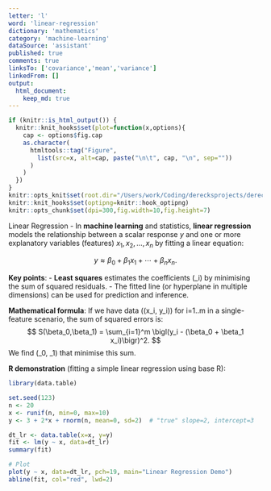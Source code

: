 ```yaml
---
letter: 'l'
word: 'linear-regression'
dictionary: 'mathematics'
category: 'machine-learning'
dataSource: 'assistant'
published: true
comments: true
linksTo: ['covariance','mean','variance']
linkedFrom: []
output:
  html_document:
    keep_md: true
---
```


```r
if (knitr::is_html_output()) {
  knitr::knit_hooks$set(plot=function(x,options){
    cap <- options$fig.cap
    as.character(
      htmltools::tag("Figure",
        list(src=x, alt=cap, paste("\n\t", cap, "\n", sep=""))
      )
    )
  })
}
knitr::opts_knit$set(root.dir="/Users/work/Coding/derecksprojects/derecksnotes.com-playground/derecksnotes.com/client/src/app/dictionaries/mathematics/definitions")
knitr::knit_hooks$set(optipng=knitr::hook_optipng)
knitr::opts_chunk$set(dpi=300,fig.width=10,fig.height=7)
```

<a id="linear-regression">Linear Regression</a> - In **machine learning** and statistics, **linear regression** models the relationship between a scalar response $y$ and one or more explanatory variables (features) $x_1, x_2, \dots, x_n$ by fitting a linear equation:

$$
y \approx \beta_0 + \beta_1 x_1 + \cdots + \beta_n x_n.
$$

**Key points**:
- **Least squares** estimates the coefficients \(\beta_i\) by minimising the sum of squared residuals.
- The fitted line (or hyperplane in multiple dimensions) can be used for prediction and inference.

**Mathematical formula**:
If we have data \((x_i, y_i)\) for i=1..m in a single-feature scenario, the sum of squared errors is:
$$
S(\beta_0,\beta_1) = \sum_{i=1}^m \bigl(y_i - (\beta_0 + \beta_1 x_i)\bigr)^2.
$$
We find \(\beta_0, \beta_1\) that minimise this sum.

**R demonstration** (fitting a simple linear regression using base R):

```r
library(data.table)

set.seed(123)
n <- 20
x <- runif(n, min=0, max=10)
y <- 3 + 2*x + rnorm(n, mean=0, sd=2)  # "true" slope=2, intercept=3

dt_lr <- data.table(x=x, y=y)
fit <- lm(y ~ x, data=dt_lr)
summary(fit)

# Plot
plot(y ~ x, data=dt_lr, pch=19, main="Linear Regression Demo")
abline(fit, col="red", lwd=2)
```
